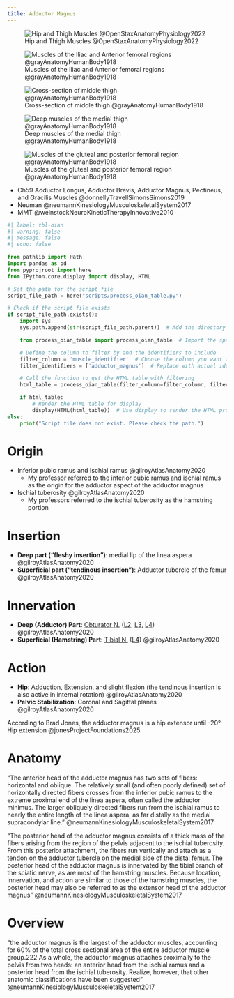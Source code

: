 ```yaml
---
title: Adductor Magnus
---
```


![Hip and Thigh Muscles @OpenStaxAnatomyPhysiology2022](/The Archive/Images/OpenStax Anatomy and Physiology 2e/fig11.29 Hip and Thigh Muscles.jpeg){#fig-openstax-fig11.29}

![Muscles of the Iliac and Anterior femoral regions @grayAnatomyHumanBody1918](/The Archive/Images/Gray anatomy 1918 images/Myology/image430 Muscles of the iliac and anterior femoral regions.gif)

![Cross-section of middle thigh @grayAnatomyHumanBody1918](/The Archive/Images/Gray anatomy 1918 images/Myology/image432 Cross-section through the middle of the thigh.gif)

![Deep muscles of the medial thigh @grayAnatomyHumanBody1918](/The Archive/Images/Gray anatomy 1918 images/Myology/image433 Deep muscles of the medial femoral region.gif)

![Muscles of the gluteal and posterior femoral region @grayAnatomyHumanBody1918](/The Archive/Images/Gray anatomy 1918 images/Myology/image434 Muscles of the gluteal and posterior femoral regions.gif){#fig-gray1918-image434}

::: {.callout title="Reading list"}

- Ch59 Adductor Longus, Adductor Brevis, Adductor Magnus, Pectineus, and Gracilis Muscles @donnellyTravellSimonsSimons2019
- Neuman @neumannKinesiologyMusculoskeletalSystem2017
- MMT @weinstockNeuroKineticTherapyInnovative2010


:::


```python
#| label: tbl-oian
#| warning: false
#| message: false
#| echo: false

from pathlib import Path
import pandas as pd
from pyprojroot import here
from IPython.core.display import display, HTML

# Set the path for the script file
script_file_path = here("scripts/process_oian_table.py")

# Check if the script file exists
if script_file_path.exists():
    import sys
    sys.path.append(str(script_file_path.parent))  # Add the directory of the script to the system path

    from process_oian_table import process_oian_table  # Import the specific function

    # Define the column to filter by and the identifiers to include
    filter_column = 'muscle_identifier'  # Choose the column you want to filter by
    filter_identifiers = ['adductor_magnus']  # Replace with actual identifiers you want to include

    # Call the function to get the HTML table with filtering
    html_table = process_oian_table(filter_column=filter_column, filter_identifiers=filter_identifiers)

    if html_table:
        # Render the HTML table for display
        display(HTML(html_table))  # Use display to render the HTML properly
else:
    print("Script file does not exist. Please check the path.")

```


# Origin {#origin}

- Inferior pubic ramus and Ischial ramus @gilroyAtlasAnatomy2020
    - My professor referred to the inferior pubic ramus and ischial ramus as the origin for the adductor aspect of the adductor magnus
- Ischial tuberosity @gilroyAtlasAnatomy2020
    - My professors referred to the ischial tuberosity as the hamstring portion

# Insertion {#insertion}

- **Deep part (“fleshy insertion”)**: medial lip of the linea aspera @gilroyAtlasAnatomy2020
- **Superficial part (“tendinous insertion”)**: Adductor tubercle of the femur @gilroyAtlasAnatomy2020

# Innervation {#innervation}

- **Deep (Adductor) Part**: [Obturator N.]({{< var ref-obturator-nerve.path >}}) ([L2]({{< var ref-nerve-root.l2 >}}), [L3]({{< var ref-nerve-root.l3 >}}), [L4]({{< var ref-nerve-root.l4 >}})) @gilroyAtlasAnatomy2020
- **Superficial (Hamstring) Part**: [Tibial N.]({{< var ref-tibial-nerve.path >}}) ([L4]({{< var ref-nerve-root.l4 >}})) @gilroyAtlasAnatomy2020

# Action {#action}

- **Hip**: Adduction, Extension, and slight flexion (the tendinous insertion is also active in internal rotation) @gilroyAtlasAnatomy2020
- **Pelvic Stabilization**: Coronal and Sagittal planes @gilroyAtlasAnatomy2020


::: {.callout-note}
According to Brad Jones, the adductor magnus is a hip extensor until -20&deg; Hip extension @jonesProjectFoundations2025.
:::


# Anatomy

“The anterior	 head	of	the	adductor	magnus has two sets of fibers: horizontal and oblique. The relatively small (and often poorly defined) set of horizontally directed fibers crosses from the inferior pubic ramus to the extreme proximal end of the linea aspera, often called the adductor minimus. The larger obliquely directed fibers run from the ischial ramus to nearly the entire length of the linea aspera, as far distally as the medial supracondylar line. ” @neumannKinesiologyMusculoskeletalSystem2017

“The posterior	 head	 of	 the	 adductor	 magnus consists of a thick mass of the fibers arising from the region of the pelvis adjacent to the ischial tuberosity. From this posterior attachment, the fibers run vertically and attach as a tendon on the adductor tubercle on the medial side of the distal femur. The posterior head of the adductor magnus is innervated by the tibial branch of the sciatic nerve, as are most of the hamstring muscles. Because location, innervation, and action are similar to those of the hamstring muscles, the posterior head may also be referred to as the extensor	 head of the adductor magnus” @neumannKinesiologyMusculoskeletalSystem2017

# Overview
“the adductor magnus is the largest of the adductor muscles, accounting for 60% of the total cross ­sectional area of the entire adductor muscle group.222 As a whole, the adductor magnus attaches proximally to the pelvis from two heads: an anterior head from the ischial ramus and a posterior head from the ischial tuberosity. Realize, however, that other anatomic classifications have been suggested” @neumannKinesiologyMusculoskeletalSystem2017 
